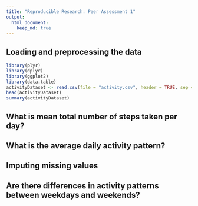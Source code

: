 ```yaml
---
title: "Reproducible Research: Peer Assessment 1"
output: 
  html_document:
    keep_md: true
---
```



## Loading and preprocessing the data
```r
library(plyr)
library(dplyr)
library(ggplot2)
library(data.table)
activityDataset <- read.csv(file = "activity.csv", header = TRUE, sep = ",")
head(activityDataset)
summary(activityDataset)
```


## What is mean total number of steps taken per day?



## What is the average daily activity pattern?



## Imputing missing values



## Are there differences in activity patterns between weekdays and weekends?
